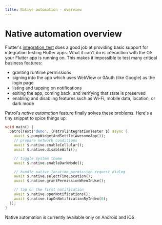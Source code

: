 ```yaml
---
title: Native automation - overview
---
```


# Native automation overview

Flutter's [integration_test][integration_test] does a good job at providing
basic support for integration testing Flutter apps. What it can't do is
interaction with the OS your Flutter app is running on. This makes it impossible
to test many critical business features:

- granting runtime permissions
- signing into the app which uses WebView or 0Auth (like Google) as the login
  page
- listing and tapping on notifications
- exiting the app, coming back, and verifying that state is preserved
- enabling and disabling features such as Wi-Fi, mobile data, location, or dark
  mode

Patrol's _native automation_ feature finally solves these problems. Here's a
tiny snippet to spice things up:

```dart title="integration_test/demo_test.dart"
void main() {
  patrolTest('demo', (PatrolIntegrationTester $) async {
    await $.pumpWidgetAndSettle(AwesomeApp());
    // prepare network conditions
    await $.native.enableCellular();
    await $.native.disableWifi();

    // toggle system theme
    await $.native.enableDarkMode();

    // handle native location permission request dialog
    await $.native.selectFineLocation();
    await $.native.grantPermissionWhenInUse();

    // tap on the first notification
    await $.native.openNotifications();
    await $.native.tapOnNotificationByIndex(0);
  });
}
```

<Info>Native automation is currently available only on Android and iOS.</Info>

<Tweet id="1592464714227142658" />

<Tweet id="1592464714227142658" />

<Tweet id="1600058780724523009" />

[integration_test]: https://github.com/flutter/flutter/tree/master/packages/integration_test
